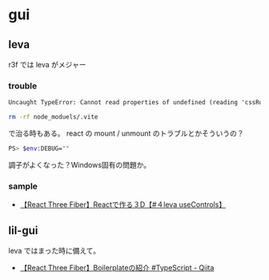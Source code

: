 
<Meta title="docs/gui" />

# gui

## leva

r3f では leva がメジャー

### trouble

```txt
Uncaught TypeError: Cannot read properties of undefined (reading 'cssRules')
```

```sh
rm -rf node_moduels/.vite
```

で治る時もある。
react の mount / unmount のトラブルとかそういうの？


```sh
PS> $env:DEBUG=""
```

調子がよくなった？Windows固有の問題か。

### sample

- [【React Three Fiber】Reactで作る３D【#４leva useControls】](https://zenn.dev/web_life_ch/articles/4bf90c3388e176)

## lil-gui

leva ではまった時に備えて。

- [【React Three Fiber】Boilerplateの紹介 #TypeScript - Qiita](https://qiita.com/nemutas/items/cb28059fee5873613e35)

